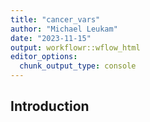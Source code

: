 ```yaml
---
title: "cancer_vars"
author: "Michael Leukam"
date: "2023-11-15"
output: workflowr::wflow_html
editor_options:
  chunk_output_type: console
---
```


## Introduction

```r

```

